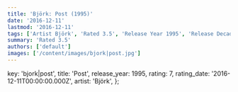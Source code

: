 ```yaml
---
title: 'Björk: Post (1995)'
date: '2016-12-11'
lastmod: '2016-12-11'
tags: ['Artist Björk', 'Rated 3.5', 'Release Year 1995', 'Release Decade 1990']
summary: 'Rated 3.5'
authors: ['default']
images: ['/content/images/bjork|post.jpg']
---
```


  key: 'bjork|post',
  title: 'Post',
  release_year: 1995,
  rating: 7,
  rating_date: '2016-12-11T00:00:00.000Z',
  artist: 'Björk',
};

<MusicRating data={data} />
